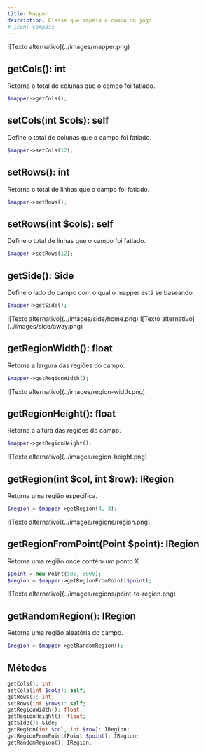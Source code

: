 ```yaml
---
title: Mapper
description: Classe que mapeia o campo do jogo.
# icon: Compass
---
```



<GradientBox>
![Texto alternativo](../images/mapper.png)
</GradientBox>

## getCols(): int
Retorna o total de colunas que o campo foi fatiado.
```php
$mapper->getCols();
```

## setCols(int $cols): self
Define o total de colunas que o campo foi fatiado.
```php
$mapper->setCols(12);
```

## setRows(): int
Retorna o total de linhas que o campo foi fatiado.
```php
$mapper->setRows();
```

## setRows(int $cols): self
Define o total de linhas que o campo foi fatiado.
```php
$mapper->setRows(12);
```

## getSide(): Side
Define o lado do campo com o qual o mapper está se baseando.
```php
$mapper->getSide();
```
<GradientBox>
<Tabs items={['HOME', 'AWAY']}>
  <Tab value="HOME">![Texto alternativo](../images/side/home.png)</Tab>
  <Tab value="AWAY">![Texto alternativo](../images/side/away.png)</Tab>
</Tabs>
</GradientBox>

## getRegionWidth(): float
Retorna a largura das regiões do campo.
```php
$mapper->getRegionWidth();
```
<GradientBox>
![Texto alternativo](../images/region-width.png)
</GradientBox>

## getRegionHeight(): float
Retorna a altura das regiões do campo.
```php
$mapper->getRegionHeight();
```
<GradientBox>
![Texto alternativo](../images/region-height.png)
</GradientBox>

## getRegion(int $col, int $row): IRegion
Retorna uma região especifíca.
```php
$region = $mapper->getRegion(4, 3);
```
<GradientBox>
![Texto alternativo](../images/regions/region.png)
</GradientBox>

## getRegionFromPoint(Point $point): IRegion
Retorna uma região onde contém um ponto X.
```php
$point = new Point(500, 5000);
$region = $mapper->getRegionFromPoint($point);
```
<GradientBox>
![Texto alternativo](../images/regions/point-to-region.png)
</GradientBox>

## getRandomRegion(): IRegion
Retorna uma região aleatória do campo.
```php
$region = $mapper->getRandomRegion();
```

## Métodos
```php
getCols(): int;
setCols(int $cols): self;
getRows(): int;
setRows(int $rows): self;
getRegionWidth(): float;
getRegionHeight(): float;
getSide(): Side;
getRegion(int $col, int $row): IRegion;
getRegionFromPoint(Point $point): IRegion;
getRandomRegion(): IRegion;
```
